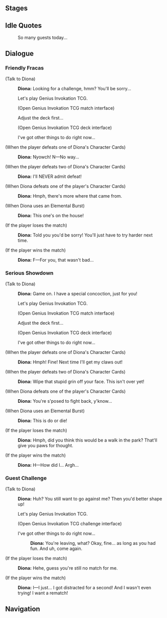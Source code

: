 {{Genius Invokation TCG Character Stages Intro}}

==Stages==
{{Genius Invokation TCG Stages/Detailed|Diona}}

==Idle Quotes==
{{Dialogue start}}
:{{DIcon|Idle}} So many guests today...
{{Dialogue end}}

==Dialogue==
===Friendly Fracas===
{{Dialogue start}}
;(Talk to Diona)
:{{A|vo card diona invite easy 01.ogg}} '''Diona:''' Looking for a challenge, hmm? You'll be sorry...
:{{DIcon}} Let's play Genius Invokation TCG.
:;(Open Genius Invokation TCG match interface)
:{{DIcon}} Adjust the deck first...
:;(Open Genius Invokation TCG deck interface)
:{{DIcon}} I've got other things to do right now...

;(When the player defeats one of Diona's Character Cards)
:{{A|vo card diona ingame easy 02.ogg}} '''Diona:''' Nyowch! N&mdash;No way...

;(When the player defeats two of Diona's Character Cards)
:{{A|vo card diona ingame easy 03.ogg}} '''Diona:''' I'll NEVER admit defeat!

;(When Diona defeats one of the player's Character Cards)
:{{A|vo card diona ingame easy 01.ogg}} '''Diona:''' Hmph, there's more where that came from.

;(When Diona uses an Elemental Burst)
:{{A|vo card diona ingame easy 04.ogg}} '''Diona:''' This one's on the house!

;(If the player loses the match)
:{{A|vo card diona invite easy 02.ogg}} '''Diona:''' Told you you'd be sorry! You'll just have to try harder next time.

;(If the player wins the match)
:{{A|vo card diona invite easy 03.ogg}} '''Diona:''' F&mdash;For you, that wasn't bad...
{{Dialogue end}}

===Serious Showdown===
{{Dialogue start}}
;(Talk to Diona)
:{{A|vo card diona invite hard 01.ogg}} '''Diona:''' Game on. I have a special concoction, just for you!
:{{DIcon}} Let's play Genius Invokation TCG.
:;(Open Genius Invokation TCG match interface)
:{{DIcon}} Adjust the deck first...
:;(Open Genius Invokation TCG deck interface)
:{{DIcon}} I've got other things to do right now...

;(When the player defeats one of Diona's Character Cards)
:{{A|vo card diona ingame hard 02.ogg}} '''Diona:''' Hmph! Fine! Next time I'll get my claws out!

;(When the player defeats two of Diona's Character Cards)
:{{A|vo card diona ingame hard 03.ogg}} '''Diona:''' Wipe that stupid grin off your face. This isn't over yet!

;(When Diona defeats one of the player's Character Cards)
:{{A|vo card diona ingame hard 01.ogg}} '''Diona:''' You're s'posed to fight back, y'know...

;(When Diona uses an Elemental Burst)
:{{A|vo card diona ingame hard 04.ogg}} '''Diona:''' This is do or die!

;(If the player loses the match)
:{{A|vo card diona invite hard 02.ogg}} '''Diona:''' Hmph, did you think this would be a walk in the park? That'll give you paws for thought.

;(If the player wins the match)
:{{A|vo card diona invite hard 03.ogg}} '''Diona:''' H—How did I... Argh...
{{Dialogue end}}

===Guest Challenge===
{{Dialogue start}}
;(Talk to Diona)
:{{A|vo card diona freetalk 01.ogg}} '''Diona:''' Huh? You still want to go against me? Then you'd better shape up!
:{{DIcon}} Let's play Genius Invokation TCG.
:;(Open Genius Invokation TCG challenge interface)
:{{DIcon}} I've got other things to do right now...
::{{A|vo card diona leave 01.ogg}} '''Diona:''' You're leaving, what? Okay, fine... as long as you had fun. And uh, come again.

;(If the player loses the match)
:{{A|vo card diona endofgame win 01.ogg}} '''Diona:''' Hehe, guess you're still no match for me.

;(If the player wins the match)
:{{A|vo card diona endofgame fail 01.ogg}} '''Diona:''' I&mdash;I just... I got distracted for a second! And I wasn't even trying! I want a rematch!
{{Dialogue end}}

==Navigation==
{{Genius Invokation TCG Stages Navbox}}